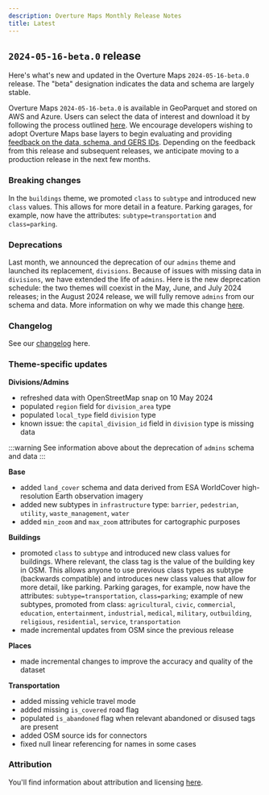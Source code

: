 ```yaml
---
description: Overture Maps Monthly Release Notes
title: Latest
---
```


## **`2024-05-16-beta.0` release**

Here's what's new and updated in the Overture Maps `2024-05-16-beta.0` release. The "beta" designation indicates the data and schema are largely stable. 

Overture Maps `2024-05-16-beta.0` is available in GeoParquet and stored on AWS and Azure. Users can select the data of interest and download it by following the process outlined [here](https://docs.overturemaps.org/getting-data/). We encourage developers wishing to adopt Overture Maps base layers to begin evaluating and providing [feedback on the data, schema, and GERS IDs](https://github.com/OvertureMaps/data/discussions). Depending on the feedback from this release and subsequent releases, we anticipate moving to a production release in the next few months.   

### Breaking changes

In the `buildings` theme, we promoted `class` to `subtype` and introduced new `class` values. This allows for more detail in a feature. Parking garages, for example, now have the attributes: `subtype=transportation` and `class=parking`.


### Deprecations
Last month, we announced the deprecation of our `admins` theme and launched its replacement, `divisions`. Because of issues with missing data in `divisions`, we have extended the life of `admins`. Here is the new deprecation schedule: the two themes will coexist in the May, June, and July 2024 releases; in the August 2024 release, we will fully remove `admins` from our schema and data. More information on why we made this change [here](https://github.com/OvertureMaps/schema/discussions/117).

### Changelog
See our [changelog](https://github.com/OvertureMaps/schema/releases) here.

### Theme-specific updates

**Divisions/Admins** 

- refreshed data with OpenStreetMap snap on 10 May 2024
- populated `region` field for `division_area` type
- populated `local_type` field `division` type
- known issue: the `capital_division_id` field in `division` type is missing data

:::warning
See information above about the deprecation of `admins` schema and data
:::

**Base**

- added `land_cover` schema and data derived from ESA WorldCover high-resolution Earth observation imagery
- added new subtypes in `infrastructure` type: `barrier`, `pedestrian`, `utility`, `waste_management`, `water`
- added `min_zoom` and `max_zoom` attributes for cartographic purposes

**Buildings**

- promoted `class` to `subtype` and introduced new class values for buildings. Where relevant, the class tag is the value of the building key in OSM. This allows anyone to use previous class types as subtype (backwards compatible) and introduces new class values that allow for more detail, like parking. Parking garages, for example, now have the attributes: `subtype=transportation`, `class=parking`; example of new subtypes, promoted from class: `agricultural`, `civic`, `commercial`, `education`, `entertainment`, `industrial`, `medical`, `military`, `outbuilding`, `religious`, `residential`, `service`, `transportation`
- made incremental updates from OSM since the previous release

**Places**

- made incremental changes to improve the accuracy and quality of the dataset

**Transportation**

- added missing vehicle travel mode
- added missing `is_covered` road flag
- populated `is_abandoned` flag when relevant abandoned or disused tags are present
- added OSM source ids for connectors
- fixed null linear referencing for names in some cases

### Attribution

You'll find information about attribution and licensing [here](/release-notes/attribution).





